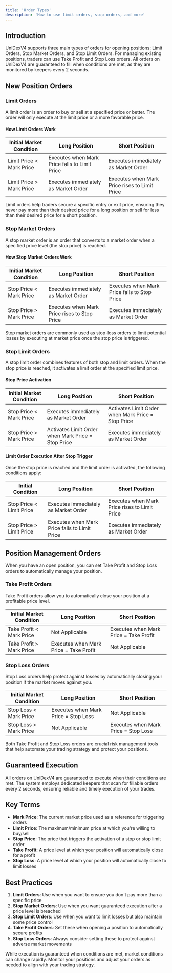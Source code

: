 ```yaml
---
title: 'Order Types'
description: 'How to use limit orders, stop orders, and more'
---
```


## Introduction

UniDexV4 supports three main types of orders for opening positions: Limit Orders, Stop Market Orders, and Stop Limit Orders. For managing existing positions, traders can use Take Profit and Stop Loss orders. All orders on UniDexV4 are guaranteed to fill when conditions are met, as they are monitored by keepers every 2 seconds.

## New Position Orders

### Limit Orders

A limit order is an order to buy or sell at a specified price or better. The order will only execute at the limit price or a more favorable price.

#### How Limit Orders Work

| Initial Market Condition | Long Position | Short Position |
|-------------------------|---------------|----------------|
| Limit Price < Mark Price | Executes when Mark Price falls to Limit Price | Executes immediately as Market Order |
| Limit Price > Mark Price | Executes immediately as Market Order | Executes when Mark Price rises to Limit Price |

<Note>
  Limit orders help traders secure a specific entry or exit price, ensuring they never pay more than their desired price for a long position or sell for less than their desired price for a short position.
</Note>

### Stop Market Orders

A stop market order is an order that converts to a market order when a specified price level (the stop price) is reached.

#### How Stop Market Orders Work

| Initial Market Condition | Long Position | Short Position |
|-------------------------|---------------|----------------|
| Stop Price < Mark Price | Executes immediately as Market Order | Executes when Mark Price falls to Stop Price |
| Stop Price > Mark Price | Executes when Mark Price rises to Stop Price | Executes immediately as Market Order |

<Note>
  Stop market orders are commonly used as stop-loss orders to limit potential losses by executing at market price once the stop price is triggered.
</Note>

### Stop Limit Orders

A stop limit order combines features of both stop and limit orders. When the stop price is reached, it activates a limit order at the specified limit price.

#### Stop Price Activation

| Initial Market Condition | Long Position | Short Position |
|-------------------------|---------------|----------------|
| Stop Price < Mark Price | Executes immediately as Market Order | Activates Limit Order when Mark Price = Stop Price |
| Stop Price > Mark Price | Activates Limit Order when Mark Price = Stop Price | Executes immediately as Market Order |

#### Limit Order Execution After Stop Trigger

Once the stop price is reached and the limit order is activated, the following conditions apply:

| Initial Condition | Long Position | Short Position |
|------------------|---------------|----------------|
| Stop Price < Limit Price | Executes immediately as Market Order | Executes when Mark Price rises to Limit Price |
| Stop Price > Limit Price | Executes when Mark Price falls to Limit Price | Executes immediately as Market Order |

## Position Management Orders

When you have an open position, you can set Take Profit and Stop Loss orders to automatically manage your position.

### Take Profit Orders

Take Profit orders allow you to automatically close your position at a profitable price level.

| Initial Market Condition | Long Position | Short Position |
|-------------------------|---------------|----------------|
| Take Profit < Mark Price | Not Applicable | Executes when Mark Price = Take Profit |
| Take Profit > Mark Price | Executes when Mark Price = Take Profit | Not Applicable |

### Stop Loss Orders

Stop Loss orders help protect against losses by automatically closing your position if the market moves against you.

| Initial Market Condition | Long Position | Short Position |
|-------------------------|---------------|----------------|
| Stop Loss < Mark Price | Executes when Mark Price = Stop Loss | Not Applicable |
| Stop Loss > Mark Price | Not Applicable | Executes when Mark Price = Stop Loss |

<Note>
  Both Take Profit and Stop Loss orders are crucial risk management tools that help automate your trading strategy and protect your positions.
</Note>

## Guaranteed Execution

<Info>
  All orders on UniDexV4 are guaranteed to execute when their conditions are met. The system employs dedicated keepers that scan for fillable orders every 2 seconds, ensuring reliable and timely execution of your trades.
</Info>

## Key Terms

- **Mark Price**: The current market price used as a reference for triggering orders
- **Limit Price**: The maximum/minimum price at which you're willing to buy/sell
- **Stop Price**: The price that triggers the activation of a stop or stop limit order
- **Take Profit**: A price level at which your position will automatically close for a profit
- **Stop Loss**: A price level at which your position will automatically close to limit losses

## Best Practices

1. **Limit Orders**: Use when you want to ensure you don't pay more than a specific price
2. **Stop Market Orders**: Use when you want guaranteed execution after a price level is breached
3. **Stop Limit Orders**: Use when you want to limit losses but also maintain some price control
4. **Take Profit Orders**: Set these when opening a position to automatically secure profits
5. **Stop Loss Orders**: Always consider setting these to protect against adverse market movements

<Warning>
  While execution is guaranteed when conditions are met, market conditions can change rapidly. Monitor your positions and adjust your orders as needed to align with your trading strategy.
</Warning>
